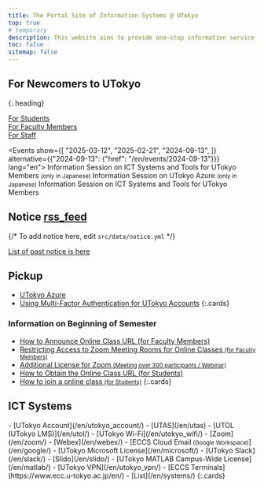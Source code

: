 ```yaml
---
title: The Portal Site of Information Systems @ UTokyo
top: true
# temporary
description: This website aims to provide one-stop information service about information systems in the University of Tokyo.
toc: false
sitemap: false
---
```




<Emergency />

## For Newcomers to UTokyo
{:.heading}

<div class="largecards">
  <div class="largecards__card">
    <a href="/en/oc/"><MaterialIcon name="groups" /><span>For Students</span></a>
  </div>
  <div class="largecards__card">
    <a href="/en/faculty_members/"><MaterialIcon name="school" /><span>For Faculty Members</span></a>
  </div>
  <div class="largecards__card">
    <a href="/en/staff_members/"><MaterialIcon name="badge" /><span>For Staff</span></a>
  </div>
</div>

<Events show={[
  "2025-03-12",
  "2025-02-21",
  "2024-09-13",
]} alternative={{"2024-09-13": {"href": "/en/events/2024-09-13"}}} lang="en">
<Fragment slot="2025-03-12">Information Session on ICT Systems and Tools for UTokyo Members <small>(only in Japanese)</small></Fragment>
<Fragment slot="2025-02-21">Information Session on UTokyo Azure <small>(only in Japanese)</small></Fragment>
<Fragment slot="2024-09-13">Information Session on ICT Systems and Tools for UTokyo Members</Fragment>
</Events>

<div class="container">
<div class="container__column">

## Notice <a href="/en/notice/rss" class="rss_icon" title="RSS">rss_feed</a>

{/* To add notice here, edit `src/data/notice.yml` */}

<Notice lang="en" strip localize />

[List of past notice is here](/en/notice/)

</div>
<div class="container__column">

## Pickup

- [UTokyo Azure](/en/research_computing/utokyo_azure)
- [Using Multi-Factor Authentication for UTokyo Accounts](/en/utokyo_account/mfa/)
{:.cards}

### Information on Beginning of Semester

- [How to Announce Online Class URL (for Faculty Members)](/en/faculty_members/url)
- [Restricting Access to Zoom Meeting Rooms for Online Classes <small>(for Faculty Members)</small>](/en/faculty_members/zoom_access_control)
- [Additional License for Zoom <small>(Meeting over 300 participants / Webinar)</small>](/en/zoom/license)
- [How to Obtain the Online Class URL (for Students)](/en/oc/url)
- [How to join a online class <small>(for Students)</small>](/en/oc/join)
{:.cards}

</div>
</div>

## ICT Systems

<div class="top__systems">
  - [UTokyo Account](/en/utokyo_account/)
  - [UTAS](/en/utas)
  - [UTOL (UTokyo LMS)](/en/utol/)
  - [UTokyo Wi-Fi](/en/utokyo_wifi/)
  - [Zoom](/en/zoom/)
  - [Webex](/en/webex/)
  - [ECCS Cloud Email<small> (Google Workspace)</small>](/en/google/)
  - [UTokyo Microsoft License](/en/microsoft/)
  - [UTokyo Slack](/en/slack/)
  - [Slido](/en/slido/)
  - [UTokyo MATLAB Campus-Wide License](/en/matlab/)
  - [UTokyo VPN](/en/utokyo_vpn/)
  - [ECCS Terminals](https://www.ecc.u-tokyo.ac.jp/en/)
  - [List](/en/systems/)
  {:.cards}
</div>
